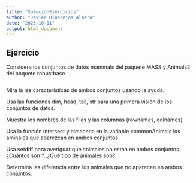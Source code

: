```yaml
---
title: "SolucionEjercicios"
author: "Javier Hinarejos Albero"
date: "2023-10-11"
output: html_document
---
```

## Ejercicio 
Considera los conjuntos de datos mammals del paquete MASS y Animals2 del paquete robustbase.
```r

```

Mira la las características de ambos conjuntos usando la ayuda.

Usa las funciones dim, head, tail, str para una primera visión de los conjuntos de datos.

Muestra los nombres de las filas y las columnas (rownames, colnames)

Usa la función intersect y almacena en la variable commonAnimals los aminales que aparezcan en ambos conjuntos

Usa setdiff para averiguar qué animales no están en ambos conjuntos. ¿Cuántos son ?. ¿Qué tipo de animales son?

Determina las diferencia entre los animales que no aparecen en ambos conjuntos.
```r

```

